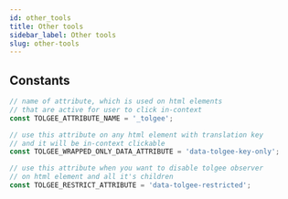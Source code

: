 ```yaml
---
id: other_tools
title: Other tools
sidebar_label: Other tools
slug: other-tools
---
```


## Constants

```ts
// name of attribute, which is used on html elements
// that are active for user to click in-context
const TOLGEE_ATTRIBUTE_NAME = '_tolgee';

// use this attribute on any html element with translation key
// and it will be in-context clickable
const TOLGEE_WRAPPED_ONLY_DATA_ATTRIBUTE = 'data-tolgee-key-only';

// use this attribute when you want to disable tolgee observer
// on html element and all it's children
const TOLGEE_RESTRICT_ATTRIBUTE = 'data-tolgee-restricted';
```

